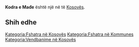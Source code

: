 {{Fshat në Kosovës
 | Emri                = Kodra e Mađe
| srp_N_name = Kodra e Mađe
| srp_N_FULL_NAME_RO = Kodra e Mađe
| srp_N_FULL_NAME_ND_RO = Kodra e Made
| srp_N_SORT_NAME_RG = MADE KODRAE
| srp_N_FULL_NAME_RG = Mađe, Kodra e
| srp_N_FULL_NAME_ND_RG = Made, Kodra e

 | Emri (Rasa dhanore) = 
 | Figura              = 
 | Shteti              = Kosovo
 | Komuna              = 
 | Kodi postar         = 
 | Sipërfaqja          = 

 | Popullsia           = 

 | Regj. i popullsisë  = 
 | Dend. e popullsisë  = 
 | Faqja zyrtare       = 
 <!--- Koordinatat ----> 
 | Gjerësia            = 42.403056
 | Gjatësia            = 21.078889
 | Lartësia            = 
}}
'''Kodra e Mađe''' është një [[]] në [[]] të [[Kosovës]].

<!-- == Gjeografia == -->
<!-- == Historia == -->
<!-- == Demografia == -->
== Shih edhe ==
{{Komuna }}
{{Kosovo-Administrata-Cung}}

[[Kategoria:Fshatra në Kosovës]]
[[Kategoria:Fshatra në Kommunes ]]
[[Kategoria:Vendbanime në Kosovës]]